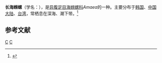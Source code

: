 {{Speciesbox
| taxon = Amaea magnifica
| binomial_authority = (Sowerby, 1844)
}}
'''长海蛳螺'''（学名：''{{lang|la|Amaea magnifica}}''），是[[异腹足目|异腹足目]][[海蛳螺科|海蛳螺科]]''Amaea''的一种。主要分布于[[韩国|韩国]]、[[中国大陆|中国大陆]]、[[台湾|台湾]]，常栖息在深海、潮下带。<ref>{{cite web|url=http://shell.sinica.edu.tw/chinese/shellbase_detail.php?science_no=1705|title=国际贝库：长海蛳螺|publisher=台湾贝类资料库|accessdate=2009-08-11}}</ref>

== 参考文献 ==
{{reflist}}
{{taxonbar}}
[[Category:_1844年描述的动物|C]]
[[Category:海蛳螺科|C]]